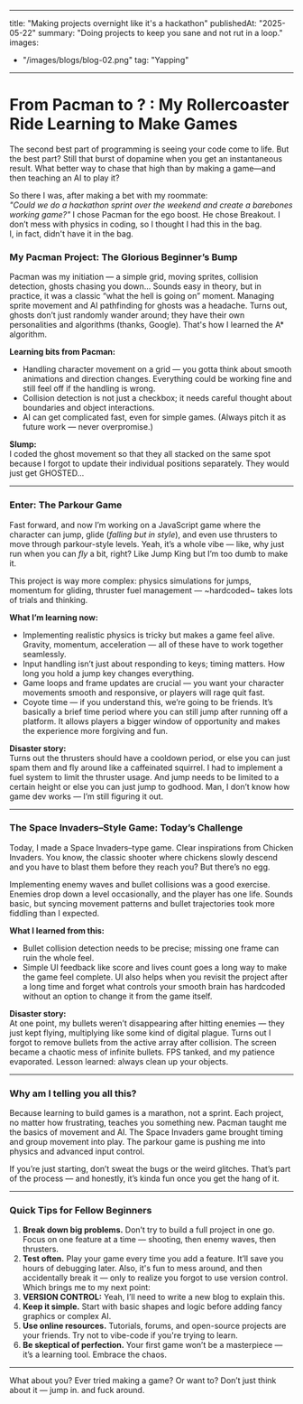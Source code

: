 
---
title: "Making projects overnight like it's a hackathon"
publishedAt: "2025-05-22"
summary: "Doing projects to keep you sane and not rut in a loop."
images:
  - "/images/blogs/blog-02.png"
tag: "Yapping"
---

# From Pacman to ? : My Rollercoaster Ride Learning to Make Games

The second best part of programming is seeing your code come to life. But the best part? Still that burst of dopamine when you get an instantaneous result. What better way to chase that high than by making a game—and then teaching an AI to play it?

So there I was, after making a bet with my roommate:  
*"Could we do a hackathon sprint over the weekend and create a barebones working game?"* I chose Pacman for the ego boost. He chose Breakout. I don’t mess with physics in coding, so I thought I had this in the bag.  
I, in fact, didn't have it in the bag.

### My Pacman Project: The Glorious Beginner’s Bump

Pacman was my initiation — a simple grid, moving sprites, collision detection, ghosts chasing you down... Sounds easy in theory, but in practice, it was a classic “what the hell is going on” moment. Managing sprite movement and AI pathfinding for ghosts was a headache. Turns out, ghosts don’t just randomly wander around; they have their own personalities and algorithms (thanks, Google). That's how I learned the A* algorithm.

**Learning bits from Pacman:**
- Handling character movement on a grid — you gotta think about smooth animations and direction changes. Everything could be working fine and still feel off if the handling is wrong.
- Collision detection is not just a checkbox; it needs careful thought about boundaries and object interactions.
- AI can get complicated fast, even for simple games. (Always pitch it as future work — never overpromise.)

**Slump:**  
I coded the ghost movement so that they all stacked on the same spot because I forgot to update their individual positions separately. They would just get GHOSTED...

---

### Enter: The Parkour Game

Fast forward, and now I’m working on a JavaScript game where the character can jump, glide (*falling but in style*), and even use thrusters to move through parkour-style levels. Yeah, it’s a whole vibe — like, why just run when you can *fly* a bit, right? Like Jump King but I’m too dumb to make it.

This project is way more complex: physics simulations for jumps, momentum for gliding, thruster fuel management — ~hardcoded~ takes lots of trials and thinking.

**What I’m learning now:**
- Implementing realistic physics is tricky but makes a game feel alive. Gravity, momentum, acceleration — all of these have to work together seamlessly.
- Input handling isn’t just about responding to keys; timing matters. How long you hold a jump key changes everything.
- Game loops and frame updates are crucial — you want your character movements smooth and responsive, or players will rage quit fast.
- Coyote time — if you understand this, we’re going to be friends. It’s basically a brief time period where you can still jump after running off a platform. It allows players a bigger window of opportunity and makes the experience more forgiving and fun.

**Disaster story:**  
Turns out the thrusters should have a cooldown period, or else you can just spam them and fly around like a caffeinated squirrel. I had to implement a fuel system to limit the thruster usage. And jump needs to be limited to a certain height or else you can just jump to godhood. Man, I don’t know how game dev works — I’m still figuring it out.

---

### The Space Invaders–Style Game: Today’s Challenge

Today, I made a Space Invaders–type game. Clear inspirations from Chicken Invaders. You know, the classic shooter where chickens slowly descend and you have to blast them before they reach you? But there’s no egg.

Implementing enemy waves and bullet collisions was a good exercise. Enemies drop down a level occasionally, and the player has one life. Sounds basic, but syncing movement patterns and bullet trajectories took more fiddling than I expected.

**What I learned from this:**
- Bullet collision detection needs to be precise; missing one frame can ruin the whole feel.
- Simple UI feedback like score and lives count goes a long way to make the game feel complete. UI also helps when you revisit the project after a long time and forget what controls your smooth brain has hardcoded without an option to change it from the game itself.

**Disaster story:**  
At one point, my bullets weren’t disappearing after hitting enemies — they just kept flying, multiplying like some kind of digital plague. Turns out I forgot to remove bullets from the active array after collision. The screen became a chaotic mess of infinite bullets. FPS tanked, and my patience evaporated. Lesson learned: always clean up your objects.

---

### Why am I telling you all this?

Because learning to build games is a marathon, not a sprint. Each project, no matter how frustrating, teaches you something new. Pacman taught me the basics of movement and AI. The Space Invaders game brought timing and group movement into play. The parkour game is pushing me into physics and advanced input control.

If you’re just starting, don’t sweat the bugs or the weird glitches. That’s part of the process — and honestly, it’s kinda fun once you get the hang of it.

---

### Quick Tips for Fellow Beginners

1. **Break down big problems.** Don’t try to build a full project in one go. Focus on one feature at a time — shooting, then enemy waves, then thrusters.
2. **Test often.** Play your game every time you add a feature. It’ll save you hours of debugging later. Also, it's fun to mess around, and then accidentally break it — only to realize you forgot to use version control. Which brings me to my next point:
3. **VERSION CONTROL:** Yeah, I’ll need to write a new blog to explain this.
4. **Keep it simple.** Start with basic shapes and logic before adding fancy graphics or complex AI.
5. **Use online resources.** Tutorials, forums, and open-source projects are your friends. Try not to vibe-code if you're trying to learn.
6. **Be skeptical of perfection.** Your first game won’t be a masterpiece — it’s a learning tool. Embrace the chaos.

---
What about you? Ever tried making a game? Or want to? Don’t just think about it — jump in. and fuck around.
